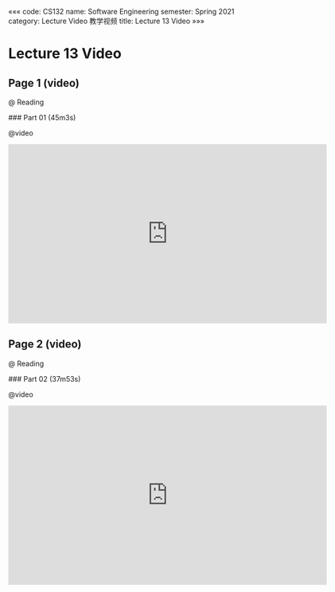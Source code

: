 «««
code: CS132
name: Software Engineering
semester: Spring 2021
category: Lecture Video 教学视频
title: Lecture 13 Video
»»»

# Lecture 13 Video

## Page 1 (video)

@ Reading

<div class="markdown-body">
### Part 01 (45m3s)
</div>

@video

<iframe src="https://watchsb.com/e/a17wkvxkuz3w.html" frameborder=0 marginwidth=0 marginheight=0 scrolling=no width=640 height=360 allowfullscreen></iframe>


## Page 2 (video)

@ Reading

<div class="markdown-body">
### Part 02 (37m53s)
</div>

@video

<iframe src="https://watchsb.com/e/lecn7z01ul3f.html" frameborder=0 marginwidth=0 marginheight=0 scrolling=no width=640 height=360 allowfullscreen></iframe>


